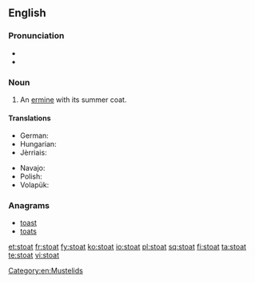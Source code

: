 ==English==
{{wikipedia}}

===Pronunciation===
* {{IPA|/ˈstəʊt/}}
* {{rhymes|əʊt}}

===Noun===
{{en-noun}}

# An [[ermine]] with its summer coat.

====Translations====
{{trans-top|an ermine}}
* German: {{t|de|Hermelin|n}}
* Hungarian: {{t|hu|hermelin}}
* Jèrriais: {{tø|roa-jer|b'lette|f}}
{{trans-mid}}
* Navajo: {{tø|nv|dlǫ́ʼiiłgaii}}
* Polish: {{t|pl|gronostaj}}
* Volapük: {{qualifier|male or female}} {{t|vo|härmin}}
{{trans-bottom}}

===Anagrams===
* [[toast#English|toast]]
* [[toats#English|toats]]

[[Category:en:Mustelids]]

[[et:stoat]]
[[fr:stoat]]
[[fy:stoat]]
[[ko:stoat]]
[[io:stoat]]
[[pl:stoat]]
[[sq:stoat]]
[[fi:stoat]]
[[ta:stoat]]
[[te:stoat]]
[[vi:stoat]]
